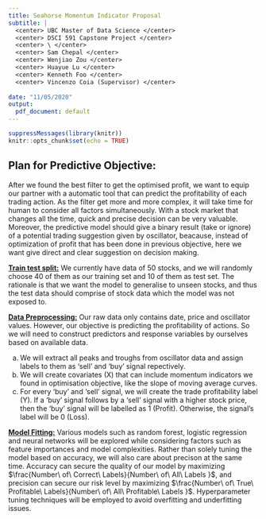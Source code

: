 ```yaml
---
title: Seahorse Momentum Indicator Proposal
subtitle: |
  <center> UBC Master of Data Science </center>
  <center> DSCI 591 Capstone Project </center>
  <center> \ </center>
  <center> Sam Chepal </center>
  <center> Wenjiao Zou </center>
  <center> Huayue Lu </center>
  <center> Kenneth Foo </center>
  <center> Vincenzo Coia (Supervisor) </center>
  
date: "11/05/2020"
output:
  pdf_document: default
---
```


```r
suppressMessages(library(knitr))
knitr::opts_chunk$set(echo = TRUE)
```

## Plan for Predictive Objective:

After we found the best filter to get the optimised profit, we want to equip our partner with a automatic tool that can predict the profitability of each trading action. As the filter get more and more complex, it will take time for human to consider all factors simultaneously. With a stock market that changes all the time, quick and precise decision can be very valuable. Moreover, the predictive model should give a binary result (take or ignore) of a potential trading suggestion given by oscillator, beacause, instead of optimization of profit that has been done in previous objective, here we want give direct and clear suggestion on decision making.

**<ins>Train test split:</ins>** We currently have data of 50 stocks, and we will randomly choose 40 of them as our training set and 10 of them as test set. The rationale is that we want the model to generalise to unseen stocks, and thus the test data should comprise of stock data which the model was not exposed to.
 
**<ins>Data Preprocessing:</ins>** Our raw data only contains date, price and oscillator values. However, our objective is predicting the profitability of actions. So we will need to construct predictors and response variables by ourselves based on available data.

a) We will extract all peaks and troughs from oscillator data and assign labels to them as 'sell' and 'buy' signal repectively.
b) We will create covariates (X) that can include momentum indicators we found in optimisation objective, like the slope of moving average curves.
c) For  every 'buy' and 'sell' signal, we will create the trade profitability label (Y). If a 'buy' signal follows by a 'sell' signal with a higher stock price, then the 'buy' signal will be labelled as 1 (Profit). Otherwise, the signal's label will be 0 (Loss). 
    
**<ins>Model Fitting:</ins>** Various models such as random forest, logistic regression and neural networks will be explored while considering factors such as feature importances and model complexities. Rather than solely tuning the model based on accuracy, we will also care about precison at the same time. Accuracy can secure the quality of our model by maximizing $\frac{Number\ of\ Correct\ Labels}{Number\ of\ All\ Labels }$, and precision can secure our risk level by maximizing $\frac{Number\ of\ True\ Profitable\ Labels}{Number\ of\ All\ Profitable\ Labels }$. Hyperparameter tuning techniques will be employed to avoid overfitting and underfitting issues.

